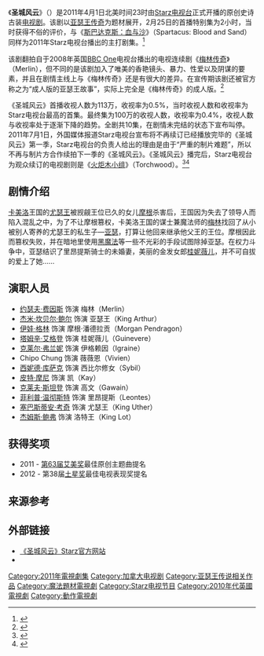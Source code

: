 {{Infobox Television
|bgcolour = lightsteelblue
|show_name = 圣城风云<br /><small>{{lang|en|Camelot}}</small>
|image = 
|caption = 
|format = 传奇史诗剧
|picture_format = [[1080i|1080i]] ([[HDTV|HDTV]])
|runtime = 约60分左右
|director = 克莱恩·唐纳利<br />杰里米 伯德斯华
|creator = 克里斯·齐布纳尔<br />迈克尔·赫斯特
|starring = [[约瑟夫·费因斯|约瑟夫·费因斯]]<br />[[杰米·坎贝尔·鲍尔|杰米·坎贝尔·鲍尔]]<br />[[伊娃·格林|伊娃·格林]]<br />[[塔姆欣·伊格顿|塔姆欣·伊格顿]]<br />[[克莱尔·弗兰妮|克莱尔·弗兰妮]]
|country = {{CAN}}<br />{{USA}}
|network = [[Starz_(电视频道)|Starz]]
|first_aired = 2011年2月25日
|last_aired = 2011年6月10日
|拍攝地 = [[爱尔兰|爱尔兰]]、[[美国|美国]]以及[[加拿大|加拿大]]
|每集長 = 约60分左右
|Language = [[英語|英語]]
|num_seasons = 1
|num_episodes = 10
|list_episodes = 
|website = https://web.archive.org/web/20110511094709/http://www.starz.com/Originals/Camelot
|tv_com_id = 
|imdb_id = 1672189
|}}
{{Portal|name=電視劇|image=Portal.svg|size=40}}

《'''圣城风云'''》（{{lang-en|''Camelot''}}）是2011年4月1日北美时间23时由[[Starz_(电视频道)|Starz电视台]]正式开播的原创史诗古装[[电视剧|电视剧]]。该剧以[[亚瑟王传奇|亚瑟王传奇]]为题材展开，2月25日的首播特别集为2小时，当时获得不俗的评价，与《[[斯巴达克斯：血与沙|斯巴达克斯：血与沙]]》（Spartacus: Blood and Sand）同样为2011年Starz电视台播出的主打剧集。<ref>{{Cite web|date=2011年4月6日|url=http://ent.qq.com/a/20110406/000183.htm#p=8|title=《圣城风云》4月1日正式开播 香艳镜头获高评价|work=|author=比尼|publisher=腾讯娱乐|accessdate=2014-03-12|archive-date=2019-10-29|archive-url=https://web.archive.org/web/20191029101049/https://ent.qq.com/a/20110406/000183.htm#p=8|dead-url=no}}</ref>

该剧翻拍自于2008年英国[[BBC_One|BBC One]]电视台播出的电视连续剧《[[梅林传奇|梅林传奇]]》（Merlin），但不同的是该剧加入了唯美的香艳镜头、暴力、性爱以及阴谋的要素，并且在剧情主线上与《梅林传奇》还是有很大的差异。在宣传期该剧还被官方称之为“成人版的亚瑟王故事”，实际上完全是《梅林传奇》的成人版。<ref>{{Cite web|date=2011-07-29|url=http://www.bjnews.com.cn/ent/2011/07/29/140274.html|title=《圣城风云》Camelot|work=|author=|publisher=新京报网|accessdate=2014-03-12|archive-date=2019-08-12|archive-url=https://web.archive.org/web/20190812135037/http://www.bjnews.com.cn/ent/2011/07/29/140274.html|dead-url=no}}</ref>

《圣城风云》首播收视人数为113万，收视率为0.5%，当时收视人数和收视率为Starz电视台最高的首集。最终集为100万的收视人数，收视率为0.4%，收视人数与收视率处于逐渐下降的趋势。全剧共10集，在剧情未完结的状态下宣布叫停。2011年7月1日，外国媒体报道Starz电视台宣布将不再续订已经播放完毕的《圣城风云》第一季，Starz电视台的负责人给出的理由是由于“严重的制片难题”，所以不再与制片方合作续拍下一季的《圣城风云》。《圣城风云》播完后，Starz电视台为观众续订的电视剧则是《[[火炬木小组|火炬木小组]]》（Torchwood）。<ref>{{Cite web|date=2011年7月1日|url=http://ent.sina.com.cn/v/u/2011-07-01/10523349045.shtml|title=STARZ剧集《圣城风云》被砍 传主演日程冲突|work=Lee拟|author=Wormy|publisher=新浪娱乐|accessdate=2014-03-12|archive-date=2019-08-11|archive-url=https://web.archive.org/web/20190811015756/http://ent.sina.com.cn/v/u/2011-07-01/10523349045.shtml|dead-url=no}}</ref><ref>{{Cite web|date=2011-07-05|url=http://ent.163.com/11/0705/09/786HSB1B00031GVS.html|title=Starz剧集《圣城风云》被砍 收视率不佳成主因|work=|author=|publisher=网易娱乐|accessdate=2014-03-12|archive-date=2019-08-11|archive-url=https://web.archive.org/web/20190811114120/http://ent.163.com/11/0705/09/786HSB1B00031GVS.html|dead-url=no}}</ref>

== 剧情介绍 ==
[[卡美洛|卡美洛]]王国的[[尤瑟王|尤瑟王]]被觊觎王位已久的女儿[[摩根勒菲|摩根]]杀害后，王国因为失去了领导人而陷入混乱之中，为了不让摩根篡权，卡美洛王国的谋士兼魔法师的[[梅林_(亚瑟王传说)|梅林]]找回了从小被别人寄养的尤瑟王的私生子—[[亚瑟王|亚瑟]]，打算让他回来继承他父王的王位。摩根因此而篡权失败，并在暗地里使用[[黑魔法|黑魔法]]等一些不光彩的手段试图除掉亚瑟。在权力斗争中，亚瑟结识了里昂提斯骑士的未婚妻，美丽的金发女郎[[桂妮薇儿|桂妮薇儿]]，并不可自拔的爱上了她……

== 演职人员 ==
*[[约瑟夫·费因斯|约瑟夫·费因斯]] 饰演 梅林（Merlin）
*[[杰米·坎贝尔·鲍尔|杰米·坎贝尔·鲍尔]] 饰演 亚瑟王（King Arthur）
*[[伊娃·格林|伊娃·格林]] 饰演 摩根·潘德拉贡（Morgan Pendragon）
*[[塔姆辛·艾格登|塔姆辛·艾格登]] 饰演 桂妮薇儿（Guinevere）
*[[克莱尔·弗兰妮|克莱尔·弗兰妮]] 饰演 伊格赖因（Igraine）
*Chipo Chung 饰演 薇薇恩（Vivien）
*[[西妮德·库萨克|西妮德·库萨克]] 饰演 西比尔修女（Sybil）
*[[皮特·摩尼|皮特·摩尼]] 饰演 凯（Kay）
*[[克莱夫·斯坦登|克莱夫·斯坦登]] 饰演 高文（Gawain）
*[[菲利普·温彻斯特|菲利普·温彻斯特]] 饰演 里昂提斯（Leontes）
*[[塞巴斯蒂安·考奇|塞巴斯蒂安·考奇]] 饰演 尤瑟王（King Uther）
*[[杰姆斯·鲍弗|杰姆斯·鲍弗]] 饰演 洛特王（King Lot）

== 获得奖项 ==
*2011 - [[第63届艾美奖|第63届艾美奖]]最佳原创主题曲提名
*2012 - 第38届[[土星奖|土星奖]]最佳电视表现奖提名

== 来源参考 ==
{{reflist|2}}

== 外部链接 ==
*[https://web.archive.org/web/20110511094709/http://www.starz.com/Originals/Camelot 《圣城风云》Starz官方网站]
*{{IMDb title|1672189|Camelot}}
{{Starz电视节目}}
{{DEFAULTSORT:Camelot}}
[[Category:2011年電視劇集|Category:2011年電視劇集]]
[[Category:加拿大电视剧|Category:加拿大电视剧]]
[[Category:亚瑟王传说相关作品|Category:亚瑟王传说相关作品]]
[[Category:魔法題材電視劇|Category:魔法題材電視劇]]
[[Category:Starz电视节目|Category:Starz电视节目]]
[[Category:2010年代英國電視劇|Category:2010年代英國電視劇]]
[[Category:動作電視劇|Category:動作電視劇]]